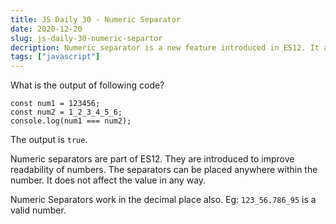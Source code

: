 ```yaml
---
title: JS Daily 30 - Numeric Separator
date: 2020-12-20
slug: js-daily-30-numeric-separtor
decription: Numeric separator is a new feature introduced in ES12. It adds readability of a number by adding underscore _.
tags: ["javascript"]
---
```



What is the output of following code?

```javascript{numberLines: true}
const num1 = 123456;
const num2 = 1_2_3_4_5_6;
console.log(num1 === num2);
```

<Divider />

The output is `true`.

Numeric separators are part of ES12. They are introduced to improve readability of numbers. The separators can be placed anywhere within the number. It does not affect the value in any way.

Numeric Separators work in the decimal place also. Eg: `123_56.786_95` is a valid number.

